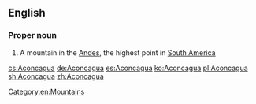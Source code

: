 ==English==
{{wikipedia}}
===Proper noun===
{{en-proper noun}}

# A mountain in the [[Andes]], the highest point in [[South America]]

[[Category:en:Mountains]]

[[cs:Aconcagua]]
[[de:Aconcagua]]
[[es:Aconcagua]]
[[ko:Aconcagua]]
[[pl:Aconcagua]]
[[sh:Aconcagua]]
[[zh:Aconcagua]]